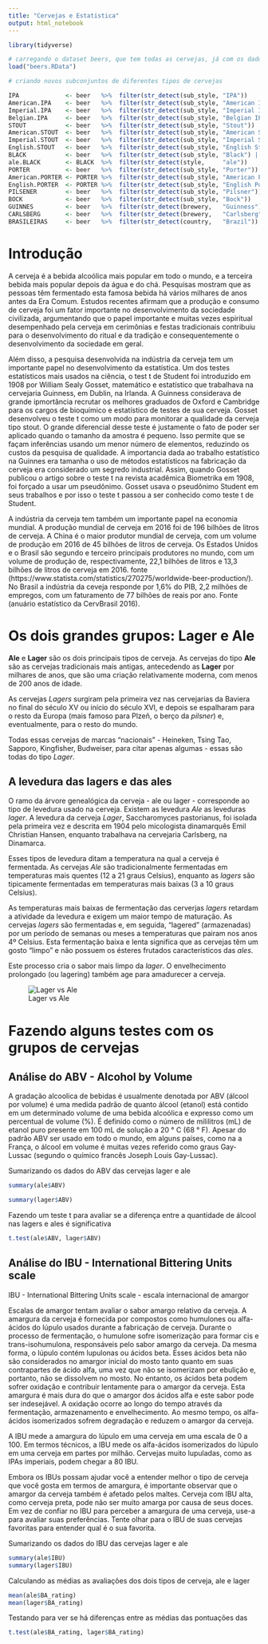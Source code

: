 ```yaml
---
title: "Cervejas e Estatistica"
output: html_notebook
---
```


```r
library(tidyverse)
```

```r
# carregando o dataset beers, que tem todas as cervejas, já com os dados faltantes removidos, e também com os grupos ale e lager já criados separados
load("beers.RData")
```

```r
# criando novos subconjuntos de diferentes tipos de cervejas

IPA             <- beer   %>%  filter(str_detect(sub_style, "IPA"))
American.IPA    <- beer   %>%  filter(str_detect(sub_style, "American IPA"))
Imperial.IPA    <- beer   %>%  filter(str_detect(sub_style, "Imperial IPA"))
Belgian.IPA     <- beer   %>%  filter(str_detect(sub_style, "Belgian IPA"))
STOUT           <- beer   %>%  filter(str_detect(sub_style, "Stout"))
American.STOUT  <- beer   %>%  filter(str_detect(sub_style, "American Stout"))
Imperial.STOUT  <- beer   %>%  filter(str_detect(sub_style, "Imperial Stout"))
English.STOUT   <- beer   %>%  filter(str_detect(sub_style, "English Stout"))
BLACK           <- beer   %>%  filter(str_detect(sub_style, "Black") | str_detect(name, "Black") )
ale.BLACK       <- BLACK  %>%  filter(str_detect(style,     "ale"))
PORTER          <- beer   %>%  filter(str_detect(sub_style, "Porter"))
American.PORTER <- PORTER %>%  filter(str_detect(sub_style, "American Porter"))
English.PORTER  <- PORTER %>%  filter(str_detect(sub_style, "English Porter"))
PILSENER        <- beer   %>%  filter(str_detect(sub_style, "Pilsner"))
BOCK            <- beer   %>%  filter(str_detect(sub_style, "Bock"))
GUINNES         <- beer   %>%  filter(str_detect(brewery,   "Guinness"))
CARLSBERG       <- beer   %>%  filter(str_detect(brewery,   "Carlsberg"))
BRASILEIRAS     <- beer   %>%  filter(str_detect(country,   "Brazil"))
```

# Introdução

A cerveja é a bebida alcoólica mais popular em todo o mundo, e a terceira bebida mais popular depois da água e do chá. Pesquisas mostram que as pessoas têm fermentado esta famosa bebida há vários milhares de anos antes da Era Comum. Estudos recentes afirmam que a produção e consumo de cerveja foi um fator importante no desenvolvimento da sociedade civilizada, argumentando que o papel importante e muitas vezes espiritual desempenhado pela cerveja em cerimônias e festas tradicionais contribuiu para o desenvolvimento do ritual e da tradição e consequentemente o desenvolvimento da sociedade em geral.

Além disso, a pesquisa desenvolvida na indústria da cerveja tem um importante papel no desenvolvimento da estatística. Um dos testes estatísticos mais usados na ciência, o test t de Student foi introduzido em 1908 por William Sealy Gosset, matemático e estatístico que trabalhava na cervejaria Guinness, em Dublin, na Irlanda. A Guinness considerava de grande ipmortância recrutar os melhores graduados de Oxford e Cambridge para os cargos de bioquímico e estatístico de testes de sua cerveja. Gosset desenvolveu o teste t como um modo para monitorar a qualidade da cerveja tipo stout. O grande diferencial desse teste é justamente o fato de poder ser aplicado quando o tamanho da amostra é pequeno. Isso permite que se façam inferências usando um menor número de elementos, reduzindo os custos da pesquisa de qualidade. A importancia dada ao trabalho estatístico na Guinnes era tamanha o uso de métodos estatísticos na fabricação da cerveja era considerado um segredo industrial. Assim, quando Gosset publicou o artigo sobre o teste t na revista acadêmica Biometrika em 1908, foi forçado a usar um pseudônimo. Gosset usava o pseudônimo Student em seus trabalhos e por isso o teste t passou a ser conhecido como teste t de Student.

A indústria da cerveja tem também um importante papel na economia mundial. A produção mundial de cerveja em 2016 foi de 196 bilhões de litros de cerveja. A China é o maior produtor mundial de cerveja, com um volume de produção em 2016 de 45 bilhões de litros de cerveja. Os Estados Unidos e o Brasil são segundo e terceiro principais produtores no mundo, com um volume de produção de, respectivamente, 22,1 bilhões de litros e 13,3 bilhões de litros de cerveja em 2016. fonte (https://www.statista.com/statistics/270275/worldwide-beer-production/). No Brasil a indústria da ceveja responde por 1,6% do PIB, 2,2 milhões de empregos, com um faturamento de 77 bilhões de reais por ano. Fonte (anuário estatístico da CervBrasil 2016).



# Os dois grandes grupos: Lager e Ale

__Ale__ e __Lager__ são os dois principais tipos de cerveja. As cervejas do tipo __Ale__ são as cervejas tradicionais mais antigas, antecedendo as __Lager__ por milhares de anos, que são uma criação relativamente moderna, com menos de 200 anos de idade.

As cervejas _Lagers_ surgiram pela primeira vez nas cervejarias da Baviera no final do século XV ou início do século XVI, e depois se espalharam para o resto da Europa (mais famoso para Plzeň, o berço da _pilsner_) e, eventualmente, para o resto do mundo. 

Todas essas cervejas de marcas "nacionais" - Heineken, Tsing Tao, Sapporo, Kingfisher, Budweiser, para citar apenas algumas - essas são todas do tipo _Lager_. 

## A levedura das lagers e das ales

O ramo da árvore genealógica da cerveja - ale ou lager - corresponde ao tipo de levedura usado na cerveja. Existem as levedura _Ale_ as leveduras _lager_. 
A levedura da cerveja _Lager_, Saccharomyces pastorianus, foi isolada pela primeira vez e descrita em 1904 pelo micologista dinamarquês Emil Christian Hansen, enquanto trabalhava na cervejaria Carlsberg, na Dinamarca.

Esses tipos de levedura ditam a temperatura na qual a cerveja é fermentada. As cervejas _Ale_ são tradicionalmente fermentadas em temperaturas mais quentes (12 a 21 graus Celsius), enquanto as _lagers_ são tipicamente fermentadas em temperaturas mais baixas (3 a 10 graus Celsius).

As temperaturas mais baixas de fermentação das cerverjas _lagers_ retardam a atividade da levedura e exigem um maior tempo de maturação. As cervejas _lagers_ são fermentadas e, em seguida, "lagered" (armazenadas) por um período de semanas ou meses a temperaturas que pairam nos anos 4º Celsius. Esta fermentação baixa e lenta significa que as cervejas têm um gosto "limpo" e não possuem os ésteres frutados característicos das _ales_.

Este processo cria o sabor mais limpo da _lager_. O envelhecimento prolongado (ou lagering) também age para amadurecer a cerveja.

![Lager vs Ale](lager_ale.jpg)


# Fazendo alguns testes com os grupos de cervejas 

## Análise do ABV - Alcohol by Volume

A gradação alcoolica de bebidas é usualmente denotada por ABV (álcool por volume) é uma medida padrão de quanto álcool (etanol) está contido em um determinado volume de uma bebida alcoólica e expresso como um percentual de volume (%).  É definido como o número de mililitros (mL) de etanol puro presente em 100 mL de solução a 20 ° C (68 ° F).  Apesar do padrão ABV ser usado em todo o mundo, em alguns países, como na a França, o álcool em volume é muitas vezes referido como graus Gay-Lussac (segundo o químico francês Joseph Louis Gay-Lussac).

Sumarizando os dados do ABV das cervejas lager e ale
```r
summary(ale$ABV)
```

```r
summary(lager$ABV)
```


Fazendo um teste t para avaliar se a diferença entre a quantidade de álcool nas lagers e ales é significativa
```r
t.test(ale$ABV, lager$ABV)
```


## Análise do IBU - International Bittering Units scale

IBU - International Bittering Units scale - escala internacional de amargor

Escalas de amargor tentam avaliar o sabor amargo relativo da cerveja. A amargura da cerveja é fornecida por compostos como humulones ou alfa-ácidos do lúpulo usados durante a fabricação de cerveja. Durante o processo de fermentação, o humulone sofre isomerização para formar cis e trans-isohumulona, responsáveis pelo sabor amargo da cerveja.  Da mesma forma, o lúpulo contém lupulonas ou ácidos beta. Esses ácidos beta não são considerados no amargor inicial do mosto tanto quanto em suas contrapartes de ácido alfa, uma vez que não se isomerizam por ebulição e, portanto, não se dissolvem no mosto. No entanto, os ácidos beta podem sofrer oxidação e contribuir lentamente para o amargor da cerveja. Esta amargura é mais dura do que o amargor dos ácidos alfa e este sabor pode ser indesejável. A oxidação ocorre ao longo do tempo através da fermentação, armazenamento e envelhecimento. Ao mesmo tempo, os alfa-ácidos isomerizados sofrem degradação e reduzem o amargor da cerveja.

A IBU mede a amargura do lúpulo em uma cerveja em uma escala de 0 a 100. Em termos técnicos, a IBU mede os alfa-ácidos isomerizados do lúpulo em uma cerveja em partes por milhão. Cervejas muito lupuladas, como as IPAs imperiais, podem chegar a 80 IBU.

Embora os IBUs possam ajudar você a entender melhor o tipo de cerveja que você gosta em termos de amargura, é importante observar que o amargor da cerveja também é afetado pelos maltes. Cerveja com IBU alta, como cerveja preta, pode não ser muito amarga por causa de seus doces. Em vez de confiar no IBU para perceber a amargura de uma cerveja, use-a para avaliar suas preferências. Tente olhar para o IBU de suas cervejas favoritas para entender qual é o sua favorita. 

Sumarizando os dados do IBU das cervejas lager e ale
```r
summary(ale$IBU)
summary(lager$IBU)
```

Calculando as médias as avaliações dos dois tipos de cerveja, ale e lager
```r
mean(ale$BA_rating)
mean(lager$BA_rating)
```

Testando para ver se há diferenças entre as médias das pontuações das 
```r
t.test(ale$BA_rating, lager$BA_rating)
```
